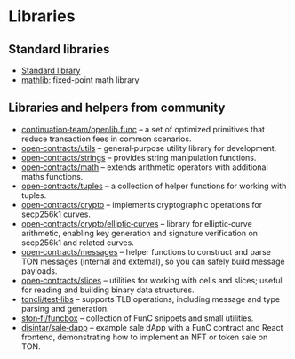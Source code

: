 
# Libraries

## Standard libraries

 - [Standard library](v3/documentation/smart-contracts/func/docs/stdlib)
 - [mathlib](https://github.com/ton-blockchain/ton/blob/master/crypto/smartcont/mathlib.fc/): fixed-point math library

## Libraries and helpers from community

 - [continuation‑team/openlib.func](https://github.com/continuation-team/openlib.func/) – a set of optimized primitives that reduce transaction fees in common scenarios.
 - [open‑contracts/utils](https://github.com/TonoxDeFi/open-contracts/tree/main/contracts/utils/) – general‑purpose utility library for development.
 - [open‑contracts/strings](https://github.com/TonoxDeFi/open-contracts/tree/main/contracts/strings/) – provides string manipulation functions.
 - [open‑contracts/math](https://github.com/TonoxDeFi/open-contracts/tree/main/contracts/math/) – extends arithmetic operators with additional maths functions.
 - [open‑contracts/tuples](https://github.com/TonoxDeFi/open-contracts/tree/main/contracts/tuples/) – a collection of helper functions for working with tuples.
 - [open‑contracts/crypto](https://github.com/TonoxDeFi/open-contracts/tree/main/contracts/crypto/) – implements cryptographic operations for secp256k1 curves.
 - [open‑contracts/crypto/elliptic‑curves](https://github.com/TonoxDeFi/open-contracts/tree/main/contracts/crypto/elliptic-curves) – library for elliptic‑curve arithmetic, enabling key generation and signature verification on secp256k1 and related curves.
 - [open‑contracts/messages](https://github.com/TonoxDeFi/open-contracts/tree/main/contracts/messages) – helper functions to construct and parse TON messages (internal and external), so you can safely build message payloads.
 - [open‑contracts/slices](https://github.com/TonoxDeFi/open-contracts/tree/main/contracts/slices) – utilities for working with cells and slices; useful for reading and building binary data structures.
 - [toncli/test‑libs](https://github.com/disintar/toncli/tree/master/src/toncli/lib/test-libs/) – supports TLB operations, including message and type parsing and generation.
 - [ston‑fi/funcbox](https://github.com/ston-fi/funcbox/) – collection of FunC snippets and small utilities.
 - [disintar/sale‑dapp](https://github.com/disintar/sale-dapp/tree/master/func) – example sale dApp with a FunC contract and React frontend, demonstrating how to implement an NFT or token sale on TON.

<Feedback />
